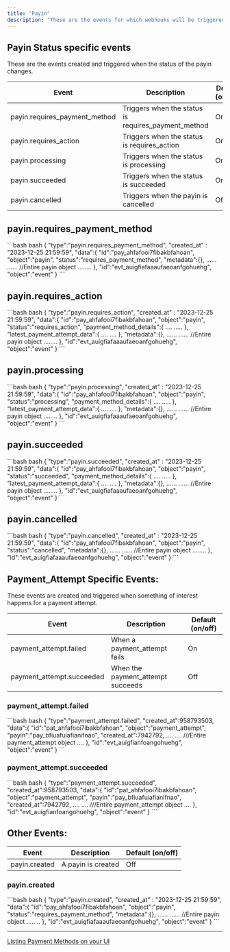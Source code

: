 ```yaml
---
title: "Payin"
description: "These are the events for which webhooks will be triggered"
---
```


## Payin Status specific events

These are the events created and triggered when the status of the payin changes.

| Event                           | Description                                           | Default (on/off) |
| ------------------------------- | ----------------------------------------------------- | ---------------- |
| payin.requires\_payment\_method | Triggers when the status is requires\_payment\_method | On               |
| payin.requires\_action          | Triggers when the status is requires\_action          | On               |
| payin.processing                | Triggers when the status is processing                | On               |
| payin.succeeded                 | Triggers when the status is succeeded                 | On               |
| payin.cancelled                 | Triggers when the payin is cancelled                  | Off              |

## payin.requires\_payment\_method

<CodeGroup>
  ```bash bash
  {
    "type":"payin.requires_payment_method",
    "created_at" : "2023-12-25 21:59:59",
    "data":{
      "id":"pay_ahfafooi7fibakbfahoan",
      "object":"payin",
      "status":"requires_payment_method",
      "metadata":{},
      ......
      ...... //Entire payin object
      ........
    },
    "id":"evt_auigfiafaaaufaeoanfgohuehg",
    "object":"event"
  }
  ```
</CodeGroup>

## payin.requires\_action

<CodeGroup>
  ```bash bash
  {
    "type":"payin.requires_action",
    "created_at" : "2023-12-25 21:59:59",
    "data":{
      "id":"pay_ahfafooi7fibakbfahoan",
      "object":"payin",
      "status":"requires_action",
      "payment_method_details":{
        ....
        .....
      },
      "latest_payment_attempt_data":{
        ....
        ....
      },
      "metadata":{},
      ......
      ...... //Entire payin object
      ........
    },
    "id":"evt_auigfiafaaaufaeoanfgohuehg",
    "object":"event"
  }
  ```
</CodeGroup>

## payin.processing

<CodeGroup>
  ```bash bash
  {
    "type":"payin.processing",
    "created_at" : "2023-12-25 21:59:59",
    "data":{
      "id":"pay_ahfafooi7fibakbfahoan",
      "object":"payin",
      "status":"processing",
      "payment_method_details":{
        ....
        .....
      },
      "latest_payment_attempt_data":{
        ....
        ....
      },
      "metadata":{},
      ......
      ...... //Entire payin object
      ........
    },
    "id":"evt_auigfiafaaaufaeoanfgohuehg",
    "object":"event"
  }
  ```
</CodeGroup>

## payin.succeeded

<CodeGroup>
  ```bash bash
  {
    "type":"payin.succeeded",
    "created_at" : "2023-12-25 21:59:59",
    "data":{
      "id":"pay_ahfafooi7fibakbfahoan",
      "object":"payin",
      "status":"succeeded",
      "payment_method_details":{
        ....
        .....
      },
      "latest_payment_attempt_data":{
        ....
        ....
      },
      "metadata":{},
      ......
      ...... //Entire payin object
      ........
    },
    "id":"evt_auigfiafaaaufaeoanfgohuehg",
    "object":"event"
  }
  ```
</CodeGroup>

## payin.cancelled

<CodeGroup>
  ```bash bash
  {
    "type":"payin.cancelled",
    "created_at" : "2023-12-25 21:59:59",
    "data":{
      "id":"pay_ahfafooi7fibakbfahoan",
      "object":"payin",
      "status":"cancelled",
      "metadata":{},
      ......
      ...... //Entire payin object
      ........
    },
    "id":"evt_auigfiafaaaufaeoanfgohuehg",
    "object":"event"
  }
  ```
</CodeGroup>

## Payment\_Attempt Specific Events:

These events are created and triggered when something of interest happens for a payment attempt.

| Event                      | Description                        | Default (on/off) |
| -------------------------- | ---------------------------------- | ---------------- |
| payment\_attempt.failed    | When a payment\_attempt fails      | On               |
| payment\_attempt.succeeded | When the payment\_attempt succeeds | Off              |

### payment\_attempt.failed

<CodeGroup>
  ```bash bash
  {
    "type":"payment_attempt.failed",
    "created_at":958793503,
    "data":{
      "id":"pat_ahfafooi7ibakbfahoan",
      "object":"payment_attempt",
      "payin":"pay_bfiuafuiafianifnao",
      "created_at":7942792,
      ....
      .... ///Entire payment_attempt object
      ....
    },
    "id":"evt_auigfianfoangohuehg",
    "object":"event"
  }
  ```
</CodeGroup>

### payment\_attempt.succeeded

<CodeGroup>
  ```bash bash
  {
    "type":"payment_attempt.succeeded",
    "created_at":958793503,
    "data":{
      "id":"pat_ahfafooi7ibakbfahoan",
      "object":"payment_attempt",
      "payin":"pay_bfiuafuiafianifnao",
      "created_at":7942792,
      ....
      .... ///Entire payment_attempt object
      ....
    },
    "id":"evt_auigfianfoangohuehg",
    "object":"event"
  }
  ```
</CodeGroup>

## Other Events:

| Event         | Description        | Default (on/off) |
| ------------- | ------------------ | ---------------- |
| payin.created | A payin is created | Off              |

### payin.created

<CodeGroup>
  ```bash bash
  {
    "type":"payin.created",
    "created_at" : "2023-12-25 21:59:59",
    "data":{
      "id":"pay_ahfafooi7fibakbfahoan",
      "object":"payin",
      "status":"requires_payment_method",
      "metadata":{},
      ......
      ...... //Entire payin object
      ........
    },
    "id":"evt_auigfiafaaaufaeoanfgohuehg",
    "object":"event"
  }
  ```
</CodeGroup>

***

[Listing Payment Methods on your UI](/docs/listing-payment-methods-on-your-ui)
